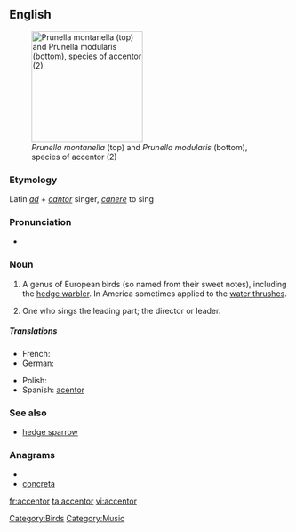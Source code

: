 ==English==
{{wikipedia}}
[[Image:Prunella modularis montanella.jpg|thumb|right|200px|''Prunella montanella'' (top) and ''Prunella modularis'' (bottom), species of accentor (2)]]

===Etymology===
Latin ''[[ad]]'' + ''[[cantor]]'' singer, ''[[canere]]'' to sing

===Pronunciation===
* {{IPA|/ækˈsɛntʃʊəl/}}

===Noun===
{{en-noun}}

# {{zoology}} A genus of European birds (so named from their sweet notes), including the [[hedge warbler]]. In America sometimes applied to the [[water thrush]]es.
# {{music|obsolete}} One who sings the leading part; the director or leader.

=====Translations=====
{{trans-top|bird of the Prunellidae family}}
* French: {{t+|fr|accenteur|m}}
* German: {{t+|de|Braunelle|f}}
{{trans-mid}}
* Polish: {{t-|pl|płochacz|m}}
* Spanish: [[acentor]] {{m}}
{{trans-bottom}}

{{trans-top|''music'': director or leader}}
{{trans-mid}}
{{trans-bottom}}

===See also===
* [[hedge sparrow]]

===Anagrams===
* {{alphagram|accenort}}
* [[concreta#English|concreta]]


[[Category:Birds]]
[[Category:Music]]

[[fr:accentor]]
[[ta:accentor]]
[[vi:accentor]]